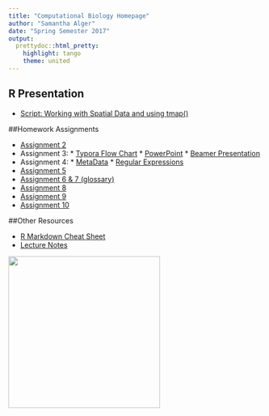 ```yaml
---
title: "Computational Biology Homepage"
author: "Samantha Alger"
date: "Spring Semester 2017"
output: 
  prettydoc::html_pretty:
    highlight: tango
    theme: united
---
```


## R Presentation
* [Script: Working with Spatial Data and using tmap()](SpatialDataTutorial.html)

##Homework Assignments

* [Assignment 2](Assignment2.html)
* Assignment 3:
      * [Typora Flow Chart](Drawing_Diagrams_with_Markdown.html)
      * [PowerPoint](BeeVirusEcology.pdf)
      * [Beamer Presentation](BeamerPresentation.pdf)
* Assignment 4:
      * [MetaData](Homework4.html)
      * [Regular Expressions](RegularExpressions_HW4.html)
* [Assignment 5](homework5.html)
* [Assignment 6 & 7 (glossary)](GlossaryHW6.html)
* [Assignment 8](HW8_dataAnalysis.html)
* [Assignment 9](HW9_ApplyingFunctions.html)
* [Assignment 10](HW10_ForLoops.html)


##Other Resources

* [R Markdown Cheat Sheet](https://www.rstudio.com/wp-content/uploads/2015/02/rmarkdown-cheatsheet.pdf)
* [Lecture Notes](lecture_notes.html)

<img src="beekeepers.JPG" width="300" height="300"/>
